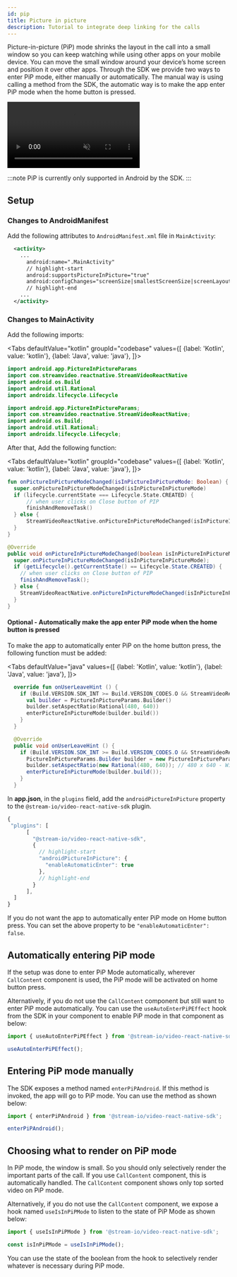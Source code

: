```yaml
---
id: pip
title: Picture in picture
description: Tutorial to integrate deep linking for the calls
---
```



Picture-in-picture (PiP) mode shrinks the layout in the call into a small window so you can keep watching while using other apps on your mobile device. You can move the small window around your device’s home screen and position it over other apps.
Through the SDK we provide two ways to enter PiP mode, either manually or automatically. The manual way is using calling a method from the SDK, the automatic way is to make the app enter PiP mode when the home button is pressed.

<!-- vale off -->

<div style={{ display: "flex", justifyContent: "center" }}>
    <div style={{ width: "270px" }}>
        <video muted controls style={{ maxWidth: "100%" }}>
            <source src={PipVideo} type="video/mp4"/>
            Alas, your browser doesn't support HTML5 video. That's OK! You can still
            <a href={PipVideo}> download the video</a> and watch it with a video player.
        </video>
    </div>
</div>

<!-- vale on -->

:::note
PiP is currently only supported in Android by the SDK.
:::

## Setup

<Tabs>
  <TabItem value="rn" label="React Native" default>

### Changes to AndroidManifest
Add the following attributes to `AndroidManifest.xml` file in `MainActivity`:

```xml title="AndroidManifest.xml"
  <activity>
    ...
      android:name=".MainActivity"
      // highlight-start
      android:supportsPictureInPicture="true"
      android:configChanges="screenSize|smallestScreenSize|screenLayout|orientation"
      // highlight-end
    ...
  </activity>
```

### Changes to MainActivity
Add the following imports:

<!-- vale off -->

<Tabs
  defaultValue="kotlin"
  groupId="codebase"
  values={[
    {label: 'Kotlin', value: 'kotlin'},
    {label: 'Java', value: 'java'},
  ]}>
  <TabItem value="kotlin">

```kotlin title="MainActivity.kt"
import android.app.PictureInPictureParams
import com.streamvideo.reactnative.StreamVideoReactNative
import android.os.Build
import android.util.Rational
import androidx.lifecycle.Lifecycle
```

  </TabItem>
  <TabItem value="java">

```java title="MainActivity.java"
import android.app.PictureInPictureParams;
import com.streamvideo.reactnative.StreamVideoReactNative;
import android.os.Build;
import android.util.Rational;
import androidx.lifecycle.Lifecycle;
```

  </TabItem>
</Tabs>

After that, Add the following function:

<Tabs
  defaultValue="kotlin"
  groupId="codebase"
  values={[
    {label: 'Kotlin', value: 'kotlin'},
    {label: 'Java', value: 'java'},
  ]}>
  <TabItem value="kotlin">

```kotlin title="MainActivity.kt"
fun onPictureInPictureModeChanged(isInPictureInPictureMode: Boolean) {
  super.onPictureInPictureModeChanged(isInPictureInPictureMode)
  if (lifecycle.currentState === Lifecycle.State.CREATED) {
      // when user clicks on Close button of PIP
      finishAndRemoveTask()
  } else {
      StreamVideoReactNative.onPictureInPictureModeChanged(isInPictureInPictureMode)
  }
}
```

  </TabItem>
  <TabItem value="java">

```java title="MainActivity.java"
@Override
public void onPictureInPictureModeChanged(boolean isInPictureInPictureMode) {
  super.onPictureInPictureModeChanged(isInPictureInPictureMode);
  if (getLifecycle().getCurrentState() == Lifecycle.State.CREATED) {
    // when user clicks on Close button of PIP
    finishAndRemoveTask();
  } else {
    StreamVideoReactNative.onPictureInPictureModeChanged(isInPictureInPictureMode);
  }
}
```

  </TabItem>
</Tabs>

<!-- vale on -->

#### Optional - Automatically make the app enter PiP mode when the home button is pressed

To make the app to automatically enter PiP on the home button press, the following function must be added:

<Tabs
  defaultValue="java"
  values={[
    {label: 'Kotlin', value: 'kotlin'},
    {label: 'Java', value: 'java'},
  ]}>
  <TabItem value="kotlin">

```kotlin title="MainActivity.kt"
  override fun onUserLeaveHint () {
    if (Build.VERSION.SDK_INT >= Build.VERSION_CODES.O && StreamVideoReactNative.canAutoEnterPictureInPictureMode) {
      val builder = PictureInPictureParams.Builder()
      builder.setAspectRatio(Rational(480, 640))
      enterPictureInPictureMode(builder.build())
    }
  }
```

  </TabItem>
  <TabItem value="java">

```java title="MainActivity.java"
  @Override
  public void onUserLeaveHint () {
    if (Build.VERSION.SDK_INT >= Build.VERSION_CODES.O && StreamVideoReactNative.canAutoEnterPictureInPictureMode) {
      PictureInPictureParams.Builder builder = new PictureInPictureParams.Builder();
      builder.setAspectRatio(new Rational(480, 640)); // 480 x 640 - Width x Height
      enterPictureInPictureMode(builder.build());
    }
  }
```

  </TabItem>
</Tabs>

  </TabItem>

  <TabItem value="expo" label="Expo">

In **app.json**, in the `plugins` field, add the `androidPictureInPicture` property to the `@stream-io/video-react-native-sdk` plugin.

```js title="app.json"
{
 "plugins": [
      [
        "@stream-io/video-react-native-sdk",
        {
          // highlight-start
          "androidPictureInPicture": {
            "enableAutomaticEnter": true
          },
          // highlight-end
        }
      ],
  ]
}
```

If you do not want the app to automatically enter PiP mode on Home button press. You can set the above property to be `"enableAutomaticEnter": false`.

  </TabItem>
</Tabs> 


## Automatically entering PiP mode

If the setup was done to enter PiP Mode automatically, wherever `CallContent` component is used, the PiP mode will be activated on home button press. 

Alternatively, if you do not use the `CallContent` component but still want to enter PiP mode automatically. You can use the `useAutoEnterPiPEffect` hook from the SDK in your component to enable PiP mode in that component as below:

```js
import { useAutoEnterPiPEffect } from '@stream-io/video-react-native-sdk';

useAutoEnterPiPEffect();
```

## Entering PiP mode manually

The SDK exposes a method named `enterPiPAndroid`. If this method is invoked, the app will go to PiP mode. You can use the method as shown below:

```js
import { enterPiPAndroid } from '@stream-io/video-react-native-sdk';

enterPiPAndroid();
```

## Choosing what to render on PiP mode

In PiP mode, the window is small. So you should only selectively render the important parts of the call. If you use `CallContent` component, this is automatically handled. The `CallContent` component shows only top sorted video on PiP mode. 

Alternatively, if you do not use the `CallContent` component, we expose a hook named `useIsInPiPMode` to listen to the state of PiP Mode as shown below:

```js
import { useIsInPiPMode } from '@stream-io/video-react-native-sdk';

const isInPiPMode = useIsInPiPMode();
```

You can use the state of the boolean from the hook to selectively render whatever is necessary during PiP mode. 